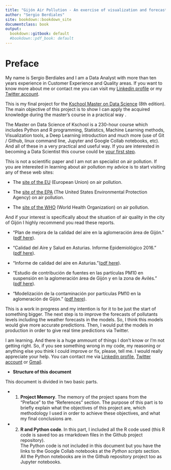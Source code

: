 ```yaml
---
title: "Gijón Air Pollution - An exercise of visualization and forecasting"
author: "Sergio Berdiales"
site: bookdown::bookdown_site
documentclass: book
output:
  bookdown::gitbook: default
  #bookdown::pdf_book: default
---
```


# Preface {-}
  
  My name is Sergio Berdiales and I am a Data Analyst with more than ten years experience in Customer Experience and Quality areas. If you want to know more about me or contact me you can visit my [Linkedin profile](https://www.linkedin.com/in/sergioberdiales/) or my [Twitter account](https://twitter.com/SergioBerdiales). 
  
  This is my final project for the [Kschool Master on Data Science](https://kschool.com/cursos/master-en-data-science-madrid/) (8th edition). The main objective of this project is to show I can apply the acquired knowledge during the master's course in a practical way .
  
  The Master on Data Science of Kschool is a 230-hour course which includes Python and R programming, Statistics, Machine Learning methods, Visualization tools, a Deep Learning introduction and much more (use of Git / Github, linux command line, Jupyter and Google Collab notebooks, etc). And all of these in a very practical and useful way. If you are interested in becoming a Data Scientist this course could be [your first step](https://kschool.com/cursos/master-en-data-science-madrid/).
  
  This is not a scientific paper and I am not an specialist on air pollution. If you are interested in learning about air pollution my advice is to start visiting any of these web sites: 
  
  * The [site of the EU](https://www.eea.europa.eu/themes/air) (European Union) on air pollution.
  
  * The [site of the EPA](https://www.epa.gov/clean-air-act-overview) (The United States Environmental Protection Agency) on air pollution.
  
  * The [site of the WHO](https://www.who.int/airpollution/en/) (World Health Organization) on air pollution.
  
    
And if your interest is specifically about the situation of air quality in the city of Gijón I highly recommend you read these reports. 
    
  * "Plan de mejora de la calidad del aire en la aglomeración área de Gijón." ([pdf here](https://www.asturias.es/medioambiente/articulos/ficheros/PLAN%20GIJON%20COMPLETO.pdf)). 
  
  * "Calidad del Aire y Salud en Asturias. Informe Epidemiológico 2016." ([pdf here](https://www.astursalud.es/documents/31867/36150/Calidad+del+Aire+y+Salud.pdf/c389ab51-032c-245d-8cb8-505556521cb7)). 
  
  * "Informe de calidad del aire en Asturias."([pdf here](http://movil.asturias.es/medioambiente/articulos/ficheros/Informe%20de%20calidad%20del%20aire%20en%20Asturias%202016.pdf)).
  
  * "Estudio de contribución de fuentes en las partículas PM10  en suspensión en la aglomeración área de Gijón y en la zona de Avilés." ([pdf here](ftp://ftp.asturias.es/asturias/medioambiente/Planes%20de%20mejora%20de%20la%20calidad%20del%20aire/Planes%202017-19/Estudios%20planes%202017-19/2.%20Estudio%20contribuci%F3n%20fuentes%20en%20part%EDculas%20PM10%20-%20Maqua.pdf)).

  * "Modelización de la contaminación por partículas PM10 en la aglomeración de Gijón." ([pdf here](ftp://ftp.asturias.es/asturias/medioambiente/Planes%20de%20mejora%20de%20la%20calidad%20del%20aire/Planes%202014-16/Estudios%20planes%202014-16/02-Modelizacion_contaminacion_PM10_Area_Gijon.pdf)).


This is a work in progress and my intention is for it to be just the start of something bigger. The next step is to improve the forecasts of pollutants levels including the weather forecasts in the models. So, I think this models would give more accurate predictions. Then, I would put the models in production in order to give real time predictions via Twitter. 

I am learning. And there is a huge ammount of things I don't know or I'm not getting right. So, if you see something wrong in my code, my reasoning or anything else you think I could improve or fix, please, tell me. I would really appreciate your help. You can contact me via [Linkedin profile](https://www.linkedin.com/in/sergioberdiales/), [Twitter account](https://twitter.com/SergioBerdiales) or [Gmail](mailto:sergioberdiales@gmail.com). 


* __Structure of this document__

This document is divided in two basic parts. 

* 1. __Project Memory__. The memory of the project spans from the "Preface" to the "References" section. The purpose of this part is to briefly explain what the objectives of this project are, which methodology I used in order to achieve these objectives, and what my final conclusions are. 

* 2. __R and Python code__. In this part, I included all the R code used (this R code is saved too as rmarkdown files in the Github project repository).  
The Python code is not included in this document but you have the links to the Google Collab notebooks at the _Python scripts_ section. All the Python notebooks  are in the Github repository project too as Jupyter notebooks. 
